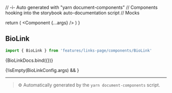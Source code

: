 // -i- Auto generated with "yarn document-components"
// Components hooking into the storybook auto-documentation script
// Mocks

<Meta title="features / links-page / components" />

  return (
    <StoryContextProviders>
      <Component {...args} />
    </StoryContextProviders>
  )
}

## BioLink


```typescript
import { BioLink } from 'features/links-page/components/BioLink'
```


<Canvas>
    <Story
        name="BioLink"
        args={BioLinkConfig.args}
        argTypes={BioLinkConfig.argTypes}
    >
      {BioLinkDocs.bind({})}
    </Story>
</Canvas>

{!isEmpty(BioLinkConfig.args) && <ArgsTable story="BioLink" />}



---

> ⚙️ Automatically generated by the `yarn document-components` script.

